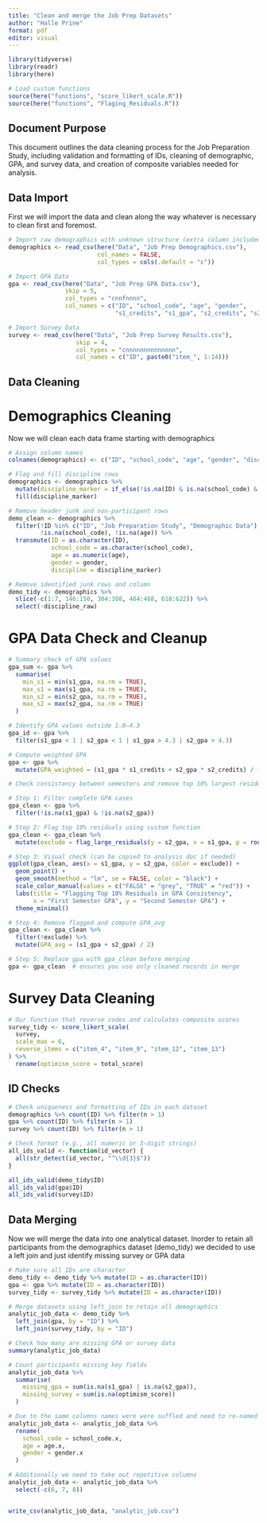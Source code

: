 ```yaml
---
title: "Clean and merge the Job Prep Datasets"
author: "Halle Prine"
format: pdf
editor: visual
---
```


```r
library(tidyverse)
library(readr)
library(here)

# Load custom functions
source(here("functions", "score_likert_scale.R"))
source(here("functions", "Flaging_Residuals.R"))
```

## Document Purpose

This document outlines the data cleaning process for the Job Preparation Study, including validation and formatting of IDs, cleaning of demographic, GPA, and survey data, and creation of composite variables needed for analysis.

## Data Import

First we will import the data and clean along the way whatever is necessary to clean first and foremost. 

```r
# Import raw demographics with unknown structure (extra column included)
demographics <- read_csv(here("Data", "Job Prep Demographics.csv"),
                         col_names = FALSE,
                         col_types = cols(.default = "c"))

# Import GPA Data
gpa <- read_csv(here("Data", "Job Prep GPA Data.csv"),
                skip = 5,
                col_types = "cnnfnnnn",
                col_names = c("ID", "school_code", "age", "gender",
                              "s1_credits", "s1_gpa", "s2_credits", "s2_gpa"))

# Import Survey Data
survey <- read_csv(here("Data", "Job Prep Survey Results.csv"),
                   skip = 4,
                   col_types = "cnnnnnnnnnnnnnn",
                   col_names = c("ID", paste0("item_", 1:14)))
```


## Data Cleaning
# Demographics Cleaning
Now we will clean each data frame starting with demographics 

```r
# Assign column names
colnames(demographics) <- c("ID", "school_code", "age", "gender", "discipline_raw")

# Flag and fill discipline rows
demographics <- demographics %>%
  mutate(discipline_marker = if_else(!is.na(ID) & is.na(school_code) & is.na(age) & is.na(gender), ID, NA_character_)) %>%
  fill(discipline_marker)

# Remove header junk and non-participant rows
demo_clean <- demographics %>%
  filter(!ID %in% c("ID", "Job Preparation Study", "Demographic Data"),
         !is.na(school_code), !is.na(age)) %>%
  transmute(ID = as.character(ID),
            school_code = as.character(school_code),
            age = as.numeric(age),
            gender = gender,
            discipline = discipline_marker)

# Remove identified junk rows and column
demo_tidy <- demographics %>%
  slice(-c(1:7, 146:150, 304:308, 464:468, 618:622)) %>%
  select(-discipline_raw)
```

# GPA Data Check and Cleanup

```r

# Summary check of GPA values
gpa_sum <- gpa %>%
  summarise(
    min_s1 = min(s1_gpa, na.rm = TRUE),
    max_s1 = max(s1_gpa, na.rm = TRUE),
    min_s2 = min(s2_gpa, na.rm = TRUE),
    max_s2 = max(s2_gpa, na.rm = TRUE)
  )

# Identify GPA values outside 1.0–4.3
gpa_id <- gpa %>%
  filter(s1_gpa < 1 | s2_gpa < 1 | s1_gpa > 4.3 | s2_gpa > 4.3)

# Compute weighted GPA
gpa <- gpa %>%
  mutate(GPA_weighted = (s1_gpa * s1_credits + s2_gpa * s2_credits) / (s1_credits + s2_credits))

# Check consistency between semesters and remove top 10% largest residuals

# Step 1: Filter complete GPA cases
gpa_clean <- gpa %>%
  filter(!is.na(s1_gpa) & !is.na(s2_gpa))

# Step 2: Flag top 10% residuals using custom function
gpa_clean <- gpa_clean %>%
  mutate(exclude = flag_large_residuals(y = s2_gpa, x = s1_gpa, p = round(0.10 * n())))

# Step 3: Visual check (can be copied to analysis doc if needed)
ggplot(gpa_clean, aes(x = s1_gpa, y = s2_gpa, color = exclude)) +
  geom_point() +
  geom_smooth(method = "lm", se = FALSE, color = "black") +
  scale_color_manual(values = c("FALSE" = "grey", "TRUE" = "red")) +
  labs(title = "Flagging Top 10% Residuals in GPA Consistency",
       x = "First Semester GPA", y = "Second Semester GPA") +
  theme_minimal()

# Step 4: Remove flagged and compute GPA_avg
gpa_clean <- gpa_clean %>%
  filter(!exclude) %>%
  mutate(GPA_avg = (s1_gpa + s2_gpa) / 2)

# Step 5: Replace gpa with gpa_clean before merging
gpa <- gpa_clean  # ensures you use only cleaned records in merge

```

# Survey Data Cleaning

```r
# Our function that reverse codes and calculates composite scores
survey_tidy <- score_likert_scale(
  survey,
  scale_max = 6,
  reverse_items = c("item_4", "item_9", "item_12", "item_13")
) %>%
  rename(optimism_score = total_score)
```


## ID Checks

```r
# Check uniqueness and formatting of IDs in each dataset
demographics %>% count(ID) %>% filter(n > 1)  
gpa %>% count(ID) %>% filter(n > 1)
survey %>% count(ID) %>% filter(n > 1)

# Check format (e.g., all numeric or 3-digit strings)
all_ids_valid <- function(id_vector) {
  all(str_detect(id_vector, "^\\d{3}$"))  
}

all_ids_valid(demo_tidy$ID)
all_ids_valid(gpa$ID)
all_ids_valid(survey$ID)
```

## Data Merging 

Now we will merge the data into one analytical dataset. Inorder to retain all participants from the demographics dataset (demo_tidy) we decided to use a left join and just identify missing survey or GPA data
```r
# Make sure all IDs are character
demo_tidy <- demo_tidy %>% mutate(ID = as.character(ID))
gpa <- gpa %>% mutate(ID = as.character(ID))
survey_tidy <- survey_tidy %>% mutate(ID = as.character(ID))

# Merge datasets using left_join to retain all demographics
analytic_job_data <- demo_tidy %>%
  left_join(gpa, by = "ID") %>%
  left_join(survey_tidy, by = "ID")

# Check how many are missing GPA or survey data
summary(analytic_job_data)

# Count participants missing key fields
analytic_job_data %>%
  summarise(
    missing_gpa = sum(is.na(s1_gpa) | is.na(s2_gpa)),
    missing_survey = sum(is.na(optimism_score))
  )

# Due to the same columns names were were suffled and need to re-named
analytic_job_data <- analytic_job_data %>%
  rename(
    school_code = school_code.x,
    age = age.x,
    gender = gender.x
  )

# Additionally we need to take out repetitive columns 
analytic_job_data <- analytic_job_data %>%
  select(-c(6, 7, 8))


write_csv(analytic_job_data, "analytic_job.csv")
```

